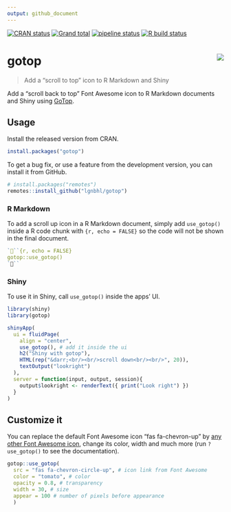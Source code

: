 ```yaml
---
output: github_document
---
```


<!-- README.md is generated from README.Rmd. Please edit that file -->

<!-- badges: start -->
[![CRAN status](https://www.r-pkg.org/badges/version/gotop)](https://CRAN.R-project.org/package=gotop)
[![Grand total](https://cranlogs.r-pkg.org/badges/grand-total/gotop)](https://cran.r-project.org/package=gotop)
[![pipeline status](https://gitlab.com/lgnbhl/gotop/badges/master/pipeline.svg)](https://gitlab.com/lgnbhl/gotop/pipelines)
[![R build status](https://github.com/lgnbhl/gotop/workflows/R-CMD-check/badge.svg)](https://github.com/lgnbhl/gotop/actions)
  <!-- badges: end -->

# gotop <img src="man/figures/logo.png" align="right" />

> Add a “scroll to top” icon to R Markdown and Shiny

Add a "scroll back to top" Font Awesome icon to R Markdown documents and Shiny using [GoTop](https://scottdorman.blog/jquery-gotop/).

## Usage

Install the released version from CRAN.

```r
install.packages("gotop")
```

To get a bug fix, or use a feature from the development version, you can install it from GitHub.

```r
# install.packages("remotes")
remotes::install_github("lgnbhl/gotop")
```

### R Markdown

To add a scroll up icon in a R Markdown document, simply add `use_gotop()` inside a R code chunk with ```{r, echo = FALSE}``` so the code will not be shown in the final document.

``` r
```{r, echo = FALSE}
gotop::use_gotop()
```
```

### Shiny

To use it in Shiny, call `use_gotop()` inside the apps' UI.

```r
library(shiny)
library(gotop)

shinyApp(
  ui = fluidPage(
    align = "center",
    use_gotop(), # add it inside the ui
    h2("Shiny with gotop"), 
    HTML(rep("&darr;<br/><br/>scroll down<br/><br/>", 20)),
    textOutput("lookright")
  ),
  server = function(input, output, session){
    output$lookright <- renderText({ print("Look right") })
  }
)
```

## Customize it

You can replace the default Font Awesome icon "fas fa-chevron-up" by [any other Font Awesome icon](https://fontawesome.com/icons?d=gallery), change its color, width and much more (run `?use_gotop()` to see the documentation).

```r
gotop::use_gotop(
  src = "fas fa-chevron-circle-up", # icon link from Font Awesome
  color = "tomato", # color
  opacity = 0.8, # transparency
  width = 30, # size
  appear = 100 # number of pixels before appearance
  )
```
